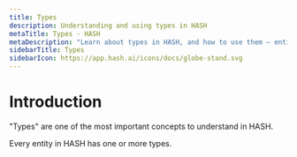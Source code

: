 ```yaml
---
title: Types
description: Understanding and using types in HASH
metaTitle: Types - HASH
metaDescription: "Learn about types in HASH, and how to use them – entity types, property types, link types, and data types"
sidebarTitle: Types
sidebarIcon: https://app.hash.ai/icons/docs/globe-stand.svg
---
```


# Introduction

"Types" are one of the most important concepts to understand in HASH.

Every entity in HASH has one or more types.
